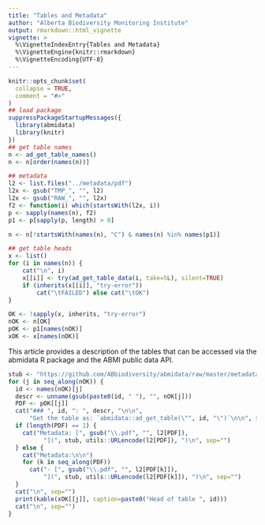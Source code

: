 ```yaml
---
title: "Tables and Metadata"
author: "Alberta Biodiversity Monitoring Institute"
output: rmarkdown::html_vignette
vignette: >
  %\VignetteIndexEntry{Tables and Metadata}
  %\VignetteEngine{knitr::rmarkdown}
  %\VignetteEncoding{UTF-8}
---
```


```r
knitr::opts_chunk$set(
  collapse = TRUE,
  comment = "#>"
)
## load package
suppressPackageStartupMessages({
  library(abmidata)
  library(knitr)
})
## get table names
n <- ad_get_table_names()
n <- n[order(names(n))]

## metadata
l2 <- list.files("../metadata/pdf")
l2x <- gsub("TMP_", "", l2)
l2x <- gsub("RAW_", "", l2x)
f2 <- function(i) which(startsWith(l2x, i))
p <- sapply(names(n), f2)
p1 <- p[sapply(p, length) > 0]

n <- n[!startsWith(names(n), "C") & names(n) %in% names(p1)]

## get table heads
x <- list()
for (i in names(n)) {
    cat("\n", i)
    x[[i]] <- try(ad_get_table_data(i, take=5L), silent=TRUE)
    if (inherits(x[[i]], "try-error"))
        cat("\tFAILED") else cat("\tOK")
}

OK <- !sapply(x, inherits, "try-error")
nOK <- n[OK]
pOK <- p1[names(nOK)]
xOK <- x[names(nOK)]
```

This article provides a description of the tables that can be accessed via the abmidata R package and the ABMI public data API.

```r
stub <- "https://github.com/ABbiodiversity/abmidata/raw/master/metadata/pdf/"
for (j in seq_along(nOK)) {
  id <- names(nOK)[j]
  descr <- unname(gsub(paste0(id, " "), "", nOK[j]))
  PDF <- pOK[[j]]
  cat("### ", id, ": ", descr, "\n\n", 
      "Get the table as: `abmidata::ad_get_table(\"", id, "\")`\n\n", sep="")
  if (length(PDF) == 1) {
    cat("Metadata: [", gsub("\\.pdf", "", l2[PDF]), 
          "](", stub, utils::URLencode(l2[PDF]), ")\n", sep="")
  } else {
    cat("Metadata:\n\n")
    for (k in seq_along(PDF))
      cat("- [", gsub("\\.pdf", "", l2[PDF[k]]), 
          "](", stub, utils::URLencode(l2[PDF[k]]), ")\n", sep="")
  }
  cat("\n", sep="")
  print(kable(xOK[[j]], caption=paste0("Head of table ", id)))
  cat("\n", sep="")
}
```
